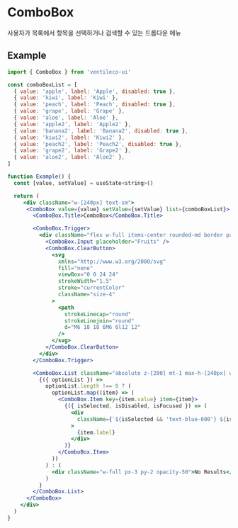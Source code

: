 
<Meta title="COMPONENTS/ComboBox" />

# ComboBox

사용자가 목록에서 항목을 선택하거나 검색할 수 있는 드롭다운 메뉴

## Example

```jsx
import { ComboBox } from 'ventileco-ui'

const comboBoxList = [
  { value: 'apple', label: 'Apple', disabled: true },
  { value: 'kiwi', label: 'Kiwi' },
  { value: 'peach', label: 'Peach', disabled: true },
  { value: 'grape', label: 'Grape' },
  { value: 'aloe', label: 'Aloe' },
  { value: 'apple2', label: 'Apple2' },
  { value: 'banana2', label: 'Banana2', disabled: true },
  { value: 'kiwi2', label: 'Kiwi2' },
  { value: 'peach2', label: 'Peach2', disabled: true },
  { value: 'grape2', label: 'Grape2' },
  { value: 'aloe2', label: 'Aloe2' },
]

function Example() {
  const [value, setValue] = useState<string>()

  return (
     <div className="w-[240px] text-sm">
      <ComboBox value={value} setValue={setValue} list={comboBoxList}>
        <ComboBox.Title>ComboBox</ComboBox.Title>

        <ComboBox.Trigger>
          <div className="flex w-full items-center rounded-md border px-3 py-2">
            <ComboBox.Input placeholder="Fruits" />
            <ComboBox.ClearButton>
              <svg
                xmlns="http://www.w3.org/2000/svg"
                fill="none"
                viewBox="0 0 24 24"
                strokeWidth="1.5"
                stroke="currentColor"
                className="size-4"
              >
                <path
                  strokeLinecap="round"
                  strokeLinejoin="round"
                  d="M6 18 18 6M6 6l12 12"
                />
              </svg>
            </ComboBox.ClearButton>
          </div>
        </ComboBox.Trigger>

        <ComboBox.List className="absolute z-[200] mt-1 max-h-[240px] w-full overflow-hidden overflow-y-scroll rounded-md border bg-white">
          {({ optionList }) =>
            optionList.length !== 0 ? (
              optionList.map((item) => (
                <ComboBox.Item key={item.value} item={item}>
                  {({ isSelected, isDisabled, isFocused }) => (
                    <div
                      className={`${isSelected && 'text-blue-600'} ${isDisabled && 'text-gray-300'} ${isFocused && 'bg-blue-100'} w-full px-3 py-2 hover:bg-gray-100`}
                    >
                      {item.label}
                    </div>
                  )}
                </ComboBox.Item>
              ))
            ) : (
              <div className="w-full px-3 py-2 opacity-50">No Results</div>
            )
          }
        </ComboBox.List>
      </ComboBox>
    </div>
  )
}
```
